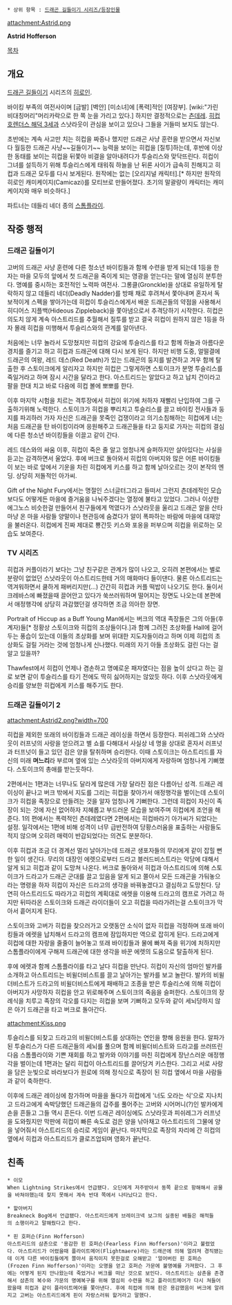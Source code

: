  * 상위 항목 : [[드래곤 길들이기 시리즈/등장인물]]
attachment:Astrid.png

'''Astrid Hofferson'''

[[목차]]
== 개요 ==
[[드래곤 길들이기]] 시리즈의 [[히로인]].

바이킹 부족의 여전사이며 [금발] [벽안] [미소녀]에 [폭력]적인 [여장부]. [wiki:"가린 비대칭머리"머리카락으로 한 쪽 눈을 가리고 있다.] 하지만 결정적으로는 [[츤데레]]. [[히컵 호렌더스 해덕 3세]]과 스낫라웃이 관심을 보이고 있으나 그들을 거들떠 보지도 않는다. 

초반에는 계속 사고만 치는 히컵을 짜증나 했지만 드래곤 사냥 훈련을 받으면서 자신보다 월등한 드래곤 사냥~~길들이기~~ 능력을 보이는 히컵을 [질투]하는데, 후반에 이상한 동태를 보이는 히컵을 뒤쫓아 비결을 알아내려다가 투슬리스와 맞닥뜨린다. 히컵이 그녀를 설득하기 위해 투슬리스에게 태워줘 하늘을 난 뒤론 사이가 급속히 친해지고 히컵과 드래곤 모두를 다시 보게된다. 원작에는 없는 [오리지널 캐릭터].[* 하지만 원작의 히로인 캐미케이지(Camicazi)를 모티브로 만들어졌다. 초기의 말괄량이 캐릭터는 캐미케이지와 매우 비슷하다.]

파트너는 데들리 네더 종의 [[스톰플라이]].

== 작중 행적 ==
=== 드래곤 길들이기 ===
고버의 드래곤 사냥 훈련에 다른 청소년 바이킹들과 함께 수련을 받게 되는데 1등을 한 자는 마을 모두의 앞에서 첫 드래곤을 죽이게 되는 영광을 얻는다는 말에 열심히 분투한다. 명예를 중시하는 호전적인 노력파 여전사. 그롱클(Gronckle)을 상대로 유일하게 탈락하지 않고 데들리 네더(Deadly Nadder)를 방패 채로 후려쳐서 쫓아내며 혼자서 독보적이게 스펙을 쌓아가는데 히컵이 투슬리스에게서 배운 드래곤들의 약점을 사용해서 히디어스 지플백(Hideous Zippleback)을 쫓아냄으로서 추격당하기 시작한다. 히컵은 의도치 않게 계속 아스트리드를 추월해서 질투를 받고 결국 히컵이 원하지 않은 1등을 하자 몰래 히컵을 미행해서 투슬리스와의 관계를 알아낸다.

처음에는 너무 놀라서 도망쳤지만 히컵의 강요에 투슬리스를 타고 함께 하늘과 아름다운 경치를 즐기고 하고 히컵과 드래곤에 대해 다시 보게 된다. 하지만 비행 도중, 얼떨결에 드래곤의 여왕, 레드 데스(Red Death)가 있는 드래곤의 둥지를 발견하고 겨우 함께 탈출한 후 스토이크에게 알리자고 하지만 히컵은 그렇게하면 스토이크가 분명 투슬리스를 죽일거라고 하며 잠시 시간을 달라고 한다. 아스트리드는 알았다고 하고 납치 건이라고 팔을 한대 치고 바로 다음에 히컵 볼에 뽀뽀를 한다.

이후 마지막 시험을 치르는 격투장에서 히컵이 위기에 처하자 재빨리 난입하여 그를 구출하기위해 노력한다. 스토이크가 히컵을 뿌리치고 투슬리스를 끌고 바이킹 전사들과 둥지를 파괴하러 가자 자신은 드래곤을 못죽인 겁쟁이라고 의기소침해하는 히컵에게 너는 처음 드래곤을 탄 바이킹이라며 응원해주고 드래곤들을 타고 둥지로 가자는 히컵의 결심에 다른 청소년 바이킹들을 이끌고 같이 간다.

레드 데스와의 싸움 이후, 히컵이 죽은 줄 알고 엄청나게 슬퍼하지만 살아있다는 사실을 듣고는 감격하면서 울었다. 후에 버크로 돌아와서 히컵의 아버지와 많은 어른 바이킹들이 보는 바로 앞에서 기운을 차린 히컵에게 키스를 하고 함께 날아오르는 것이 본작의 엔딩. 상당히 저돌적인 아가씨.

Gift of the Night Fury에서는 명절인 스너글터그라고 들떠서 그런지 츤데레적인 모습보다도 어떻게든 마을에 즐거움을 나눠주겠다는 열정에 불타고 있었다. 그러나 이상한 에그노스 비슷한걸 만들어서 친구들에게 먹였다가 스낫라웃을 울리고 드래곤 알을 산타마냥 온 마을 사람들 양말이나 현관등에 숨겼다가 알이 폭파하는 바람에 마을에 대재앙을 불러온다. 히컵에게 진짜 제대로 뿅간듯 키스와 포옹을 퍼부으며 히컵을 위로하는 모습도 보여준다.

=== TV 시리즈 ===
히컵과 커플이라기 보다는 그냥 친구같은 관계가 많이 나오고, 오히려 본편에서는 별로 분량이 없었던 스낫라웃이 아스트리드한테 거의 매화마다 들이댄다. 물론 아스트리드는 역겨워하면서 쿨하게 패버리지만(...) 간간히 히컵과 커플 떡밥이 나오기도 한다. 둘이서 크레바스에 빠졌을때 끌어안고 있다가 쑥쓰러워하며 떨어지는 장면도 나오는데 본편에서 애정행각에 상당히 과감했던걸 생각하면 조금 의아한 장면.

Portrait of Hiccup as a Buff Young Man에서는 버크의 역대 족장들은 그의 아들(후계자)들[* 정황상 스토이크와 히컵의 조상들이다.]과 함께 그려진 초상화를 Hall에 걸어두는 풍습이 있는데 이들의 초상화를 보며 위대한 지도자들이라고 하며 이제 히컵의 초상화도 걸릴 거라는 것에 엄청나게 신나했다. 미래의 자기 아들 초상화도 걸린 다는 걸  알고 있을까?

Thawfest에서 히컵이 언제나 겸손하고 명예로운 패자였다는 점을 높이 샀다고 하는 걸로 보면 같이 투슬리스를 타기 전에도 딱히 싫어하지는 않았듯 하다. 이후 스낫라웃에게 승리를 양보한 히컵에게 키스를 해주기도 한다.

=== 드래곤 길들이기 2 ===
attachment:Astrid2.png?width=700

히컵을 제외한 또래의 바이킹들과 드래곤 레이싱을 하면서 등장한다. 피쉬레그와 스낫라웃이 러프넛의 사랑을 얻으려고 별 쇼를 다해대서 사실상 네 명을 상대로 혼자서 러프넛과 터프넛이 들고 있던 검은 양을 탈취하며 승리한다. 이때 스토이크는 아스트리드를 자신의 미래 '''며느리'''라 부르며 옆에 있는 스낫라웃의 아버지에게 자랑하며 엄청나게 기뻐했다. 스토이크의 총애를 받는듯하다.

2편에서는 1편과는 너무나도 달라게 많은데 가장 달라진 점은 다름아닌 성격. 드래곤 레이싱이 끝나고 버크 밖에서 지도를 그리는 히컵을 찾아가서 애정행각을 벌이는데 스토이크가 히컵을 족장으로 만들려는 것을 알자 엄청나게 기뻐한다. 그런데 히컵이 자신이 족장이 되는 것에 자신 없어하자 지혜롭고 부드러운 모습을 보여주며 히컵에게 조언을 해준다. 1의 편에서는 폭력적인 츤데레였다면 2편에서는 히컵바라기 아가씨가 되었다는 설정. 일각에서는 1편에 비해 성격이 너무 급반전하여 당황스러움을 표출하는 사람들도 적지 않으며 오히려 매력이 반감되었다는 의견도 분분하다. 

이후 히컵과 조금 더 경계선 멀리 날아가는데 드래곤 생포자들의 무리에게 같이 잡힐 뻔한 일이 생긴다. 무리의 대장인 에렛으로부터 드라고 블러드비스트라는 악당에 대해서 알게 되고 히컵과 같이 도망쳐 나온다. 버크로 돌아와서 히컵과 아스트리드에 의해 스토이크가 드라고가 드래곤 군대를 끌고 있음을 알게 되고 쫄아서 모든 드래곤을 가둬놓으라는 명령을 하자 히컵이 자신은 드라고의 생각을 바꿔놓겠다고 결심하고 도망친다. 당연히 아스트리드도 따라가고 히컵의 계획대로 에렛을 이용해 드라고의 캠프로 가려고 하지만 뒤따라온 스토이크와 드래곤 라이더들이 오고 히컵을 따라가려는걸 스토이크가 막아서 흩어지게 된다.

스토이크와 고버가 히컵을 찾으러가고 오랫동안 소식이 없자 히컵을 걱정하며 또래 바이킹들과 에렛을 납치해서 드라고의 캠프에 잠입하지만 역으로 잡히게 된다. 드라고에게 히컵에 대한 자랑을 줄줄이 늘어놓고 또래 바이킹들과 물에 빠져 죽을 위기에 처하지만 스톰플라이에게 구해져 드래곤에 대한 생각을 바꾼 에렛의 도움으로 탈출하게 된다.

후에 에렛과 함께 스톰플라이를 타고 날다 히컵을 만난다. 히컵이 자신의 엄마인 발카를 소개하고 아스트리드는 비윌더비스트를 끌고 날아가는 발카를 보고 놀란다. 발카의 비윌더비스트가 드라고의 비윌더비스트에게 패배하고 조종을 받은 투슬리스에 의해 히컵이 아버지가 사망하자 히컵을 안고 위로해주며 스토이크의 죽음을 슬퍼한다. 스토이크의 장례식을 치루고 족장의 각오를 다지는 히컵을 보며 기뻐하고 모두와 같이 세뇌당하지 않은 아기 드래곤을 타고 버크로 돌아간다.

attachment:Kiss.png

투슬리스를 되찾고 드라고의 비윌더비스트를 상대하는 연인을 향해 응원을 한다. 알파가 된 투슬리스가 다른 드래곤들의 세뇌를 풀으며 함께 비윌더비스트와 드라고를 쓰러뜨린 다음 스톰플라이와 기쁜 재회를 하고 발카와 이야기를 마친 히컵에게 장난스러운 애정행각을 벌이는데 1편과는 달리 히컵이 아스트리드를 끌어당겨 키스한다. 그리고 서로 사랑을 담은 눈빛으로 바라보다가 원로에 의해 정식으로 족장이 된 히컵 옆에서 마을 사람들과 같이 축하한다.

이후에 드래곤 레이싱에 참가하며 마을을 돌다가 히컵에게 '너도 오라는 식'으로 지나치고 드라고에게 속박당했던 드래곤들의 갑주를 풀어주는 고버와 시어머니(?)인 발카에게 손을 흔들고 그들 역시 흔든다. 이번 드래곤 레이싱에도 스낫라웃과 피쉬레그가 러프넛을 도와줬지만 막판에 히컵이 빠른 속도로 검은 양을 낚아채고 아스트리드의 그물에 양을 넣어줘서 아스트리드의 승리로 게임이 끝난다. 마지막으로 족장의 자리에 간 히컵의 옆에서 히컵과 아스트리드가 클로즈업되며 영화가 끝난다.

== 친족 ==
 * 이모
 When Lightning Strikes에서 언급됐다. 오딘에게 저주받아서 동쪽 끝으로 항해해서 공물을 바쳐야했는데 찾지 못해서 계속 반대 쪽에서 나타났다고 한다.

 * 할아버지
 Breakneck Bog에서 언급됐다. 아스트리드에게 브레이크넥 보그의 실종된 배들은 해적들의 소행이라고 말해줬다고 한다.

 * 핀 호퍼슨(Finn Hofferson)
 아스트리드의 삼촌으로 '용감한 핀 호퍼슨(Fearless Finn Hofferson)'이라고 불렸었다. 아스트리드가 어렸을때 플라이트메어(Flightmaere)라는 드래곤에 의해 얼려져 경직됐는데 이게 다른 바이킹들에게 쫄아서 움직이지 못한걸로 오해받고 '얼어버린 핀 호퍼슨(Frozen Finn Hofferson)'이라는 오명을 얻고 호퍼슨 가문에 불명예를 가져왔다. 그 후에는 어떻게 된지 안나왔는데 죽었거나 버크를 떠난 것으로 보인다. 아스트리드는 삼촌을 존경해서 삼촌의 복수와 가문의 명예복구를 위해 열심히 수련을 하고 플라이트메어가 다시 쳐들어왔을때 히컵과 같이 플라이트메어를 쫓아낸다. 후에 히컵에 의해 핀은 용감했음이 버크에 알려지고 고버는 아스트리드에게 핀이 자랑스러워 할거라고 말했다.  
